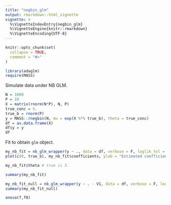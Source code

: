 ```yaml
---
title: "negbin_glm"
output: rmarkdown::html_vignette
vignette: >
  %\VignetteIndexEntry{negbin_glm}
  %\VignetteEngine{knitr::rmarkdown}
  %\VignetteEncoding{UTF-8}
---
```


```r
knitr::opts_chunk$set(
  collapse = TRUE,
  comment = "#>"
)
```

```r
library(adaglm)
require(MASS)
```

Simulate data under NB GLM. 
```r
N = 1000
P = 10
X = matrix(rnorm(N*P), N, P)
true_conc = 5. 
true_b = rnorm(P)
y = MASS::rnegbin(N, mu = exp(X %*% true_b), theta = true_conc)
df = as.data.frame(X)
df$y = y
df
```
Fit to obtain `glm` object. 
```r
my_nb_fit = nb_glm_wrapper(y ~ ., data = df, verbose = F, loglik_tol = 0.1)
plot(c(0, true_b), my_nb_fit$coefficients, ylab = "Estimated coefficients", xlab = "True coefficients")
```
```r
my_nb_fit$theta # true is 5. 
```


```r
summary(my_nb_fit)
```

```r
my_nb_fit_null = nb_glm_wrapper(y ~ . - V1, data = df, verbose = F, loglik_tol = 0.1)
summary(my_nb_fit_null)
```

```r
anova(f,f0)
```
